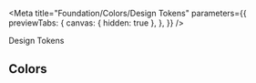 
<Meta
  title="Foundation/Colors/Design Tokens"
  parameters={{
    previewTabs: {
      canvas: { hidden: true },
    },
  }}
/>

<bal-doc-banner subtitle="Foundation/Colors" color="primary">
  Design Tokens
</bal-doc-banner>

## Colors

<bal-doc-tokens-colors></bal-doc-tokens-colors>

<bal-doc-github link="/stories/foundation/colors/01-tokens.stories.mdx"></bal-doc-github>
